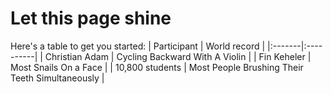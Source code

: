 # Let this page shine

Here's a table to get you started:
| Participant | World record |
|:-------|:----------|
| Christian Adam | Cycling Backward With A Violin |
| Fin Keheler | Most Snails On a Face |
| 10,800 students | Most People Brushing Their Teeth Simultaneously |
